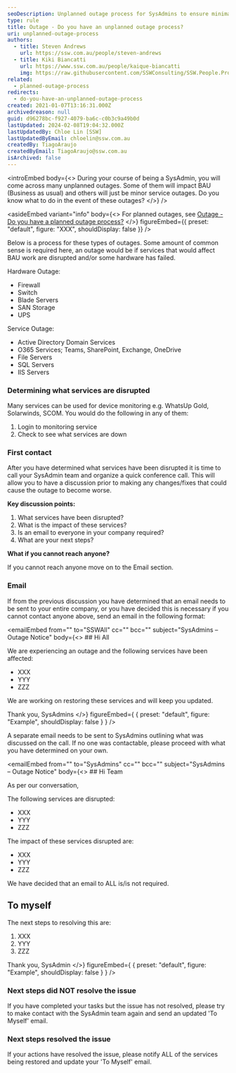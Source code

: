 ```yaml
---
seoDescription: Unplanned outage process for SysAdmins to ensure minimal disruption to business operations while resolving hardware and service outages.
type: rule
title: Outage - Do you have an unplanned outage process?
uri: unplanned-outage-process
authors:
  - title: Steven Andrews
    url: https://ssw.com.au/people/steven-andrews
  - title: Kiki Biancatti
    url: https://www.ssw.com.au/people/kaique-biancatti
    img: https://raw.githubusercontent.com/SSWConsulting/SSW.People.Profiles/main/Kaique-Biancatti/Images/Kaique-Biancatti-Square.jpg
related:
  - planned-outage-process
redirects:
  - do-you-have-an-unplanned-outage-process
created: 2021-01-07T13:16:31.000Z
archivedreason: null
guid: d96278bc-f927-4079-ba6c-c0b3c9a49b0d
lastUpdated: 2024-02-08T19:04:32.000Z
lastUpdatedBy: Chloe Lin [SSW]
lastUpdatedByEmail: chloelin@ssw.com.au
createdBy: TiagoAraujo
createdByEmail: TiagoAraujo@ssw.com.au
isArchived: false
---
```


<introEmbed
  body={<>
During your course of being a SysAdmin, you will come across many unplanned outages. Some of them will impact BAU (Business as usual) and others will just be minor service outages. Do you know what to do in the event of these outages?
  </>}
/>

<asideEmbed
  variant="info"
  body={<>
    For planned outages, see [Outage - Do you have a planned outage process?](/planned-outage-process)
  </>}
  figureEmbed={{
    preset: "default",
    figure: "XXX",
    shouldDisplay: false
  }}
/>


Below is a process for these types of outages. Some amount of common sense is required here, an outage would be if services that would affect BAU work are disrupted and/or some hardware has failed.

Hardware Outage:

- Firewall
- Switch
- Blade Servers
- SAN Storage
- UPS

Service Outage:

- Active Directory Domain Services
- O365 Services; Teams, SharePoint, Exchange, OneDrive
- File Servers
- SQL Servers
- IIS Servers

### Determining what services are disrupted

Many services can be used for device monitoring e.g. WhatsUp Gold, Solarwinds, SCOM. You would do the following in any of them:

1. Login to monitoring service
2. Check to see what services are down

### First contact

After you have determined what services have been disrupted it is time to call your SysAdmin team and organize a quick conference call. This will allow you to have a discussion prior to making any changes/fixes that could cause the outage to become worse.

**Key discussion points:**

1. What services have been disrupted?
2. What is the impact of these services?
3. Is an email to everyone in your company required?
4. What are your next steps?

**What if you cannot reach anyone?**

If you cannot reach anyone move on to the Email section.

### Email

If from the previous discussion you have determined that an email needs to be sent to your entire company, or you have decided this is necessary if you cannot contact anyone above, send an email in the following format:

<emailEmbed
  from=""
  to="SSWAll"
  cc=""
  bcc=""
  subject="SysAdmins – Outage Notice"
  body={<>
    ## Hi All

We are experiencing an outage and the following services have been affected:

- XXX
- YYY
- ZZZ

We are working on restoring these services and will keep you updated.

Thank you,
SysAdmins
  </>}
  figureEmbed={ {
    preset: "default",
    figure: "Example",
    shouldDisplay: false
  } }
/>

A separate email needs to be sent to SysAdmins outlining what was discussed on the call. If no one was contactable, please proceed with what you have determined on your own.

<emailEmbed
  from=""
  to="SysAdmins"
  cc=""
  bcc=""
  subject="SysAdmins – Outage Notice"
  body={<>
    ## Hi Team

As per our conversation,

The following services are disrupted:

- XXX
- YYY
- ZZZ

The impact of these services disrupted are:

- XXX
- YYY
- ZZZ

We have decided that an email to ALL is/is not required.

## To myself

The next steps to resolving this are:

1. XXX
2. YYY
3. ZZZ

Thank you,
SysAdmin
  </>}
  figureEmbed={ {
    preset: "default",
    figure: "Example",
    shouldDisplay: false
  } }
/>

### Next steps did NOT resolve the issue

If you have completed your tasks but the issue has not resolved, please try to make contact with the SysAdmin team again and send an updated 'To Myself' email.

### Next steps resolved the issue

If your actions have resolved the issue, please notify ALL of the services being restored and update your 'To Myself' email.
